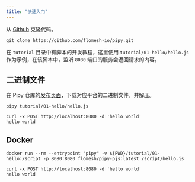 ```yaml
---
title: "快速入门"
---
```


从 [Github](https://github.com/flomesh-io/pipy) 克隆代码。

```shell
git clone https://github.com/flomesh-io/pipy.git
```

在 `tutorial` 目录中有脚本的开发教程，这里使用 `tutorial/01-hello/hello.js` 作为示例，在该脚本中，监听 `8080` 端口的服务会返回请求的内容。

## 二进制文件

在 Pipy 仓库的[发布页面](https://github.com/flomesh-io/pipy/releases/latest)，下载对应平台的二进制文件，并解压。

```shell
pipy tutorial/01-hello/hello.js

curl -x POST http://localhost:8080 -d 'hello world'
hello world
```

## Docker

```shell
docker run --rm --entrypoint "pipy" -v ${PWD}/tutorial/01-hello:/script -p 8080:8080 flomesh/pipy-pjs:latest /script/hello.js

curl -x POST http://localhost:8080 -d 'hello world'
hello world
```
